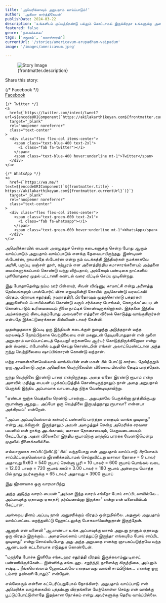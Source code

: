 ```yaml
---
title: 'அமெரிக்காவும் அறுபதாம் வாய்ப்பாடும்!'
author: 'அகிலா கார்த்திகேயன்'
publishDate: 2024-03-22
description: 'உங்களிடம் முப்பத்திரண்டு பல்லும் கொட்டாமல் இருக்கிறதா உங்களுக்கு அதை தினமும் துலக்கும் பழக்கம் இருக்கிறதா? அப்படி ஒரு பழக்கம் இருந்தால்...'
featured: false
genre: 'நகைச்சுவை'
tags: ['சமூகம்', 'கலாச்சாரம்']
currentUrl: '/stories/americavum-arupadham-vaipadum'
image: '/images/americavum.jpeg'

---
```

<figure>
  <img src={frontmatter.image} alt="Story Image" class="w-full rounded-lg shadow-lg" />
  <figcaption class="text-gray-600 text-sm mt-2">{frontmatter.description}</figcaption>
</figure>
<div class="mt-6">
  <p class="text-lg font-bold">Share this story:</p>
  <div class="flex space-x-6 justify-start mt-4">
    {/* Facebook */}
    <a
      href={`https://www.facebook.com/sharer/sharer.php?u=${encodeURIComponent(`https://akilakarthikeyan.com${frontmatter.currentUrl}`)}`}
      target="_blank"
      rel="noopener noreferrer"
      class="text-center"
    >
      <div class="flex flex-col items-center">
        <span class="text-blue-600 text-2xl">
          <i class="fab fa-facebook"></i>
        </span>
        <span class="text-blue-600 hover:underline mt-1">Facebook</span>
      </div>
    </a>

    {/* Twitter */}
    <a
      href={`https://twitter.com/intent/tweet?url=${encodeURIComponent(`https://akilakarthikeyan.com${frontmatter.currentUrl}`)}&text=${encodeURIComponent(frontmatter.title)}`}
      target="_blank"
      rel="noopener noreferrer"
      class="text-center"
    >
      <div class="flex flex-col items-center">
        <span class="text-blue-400 text-2xl">
          <i class="fab fa-twitter"></i>
        </span>
        <span class="text-blue-400 hover:underline mt-1">Twitter</span>
      </div>
    </a>

    {/* WhatsApp */}
    <a
      href={`https://wa.me/?text=${encodeURIComponent(`${frontmatter.title} - https://akilakarthikeyan.com${frontmatter.currentUrl}`)}`}
      target="_blank"
      rel="noopener noreferrer"
      class="text-center"
    >
      <div class="flex flex-col items-center">
        <span class="text-green-600 text-2xl">
          <i class="fab fa-whatsapp"></i>
        </span>
        <span class="text-green-600 hover:underline mt-1">WhatsApp</span>
      </div>
    </a>

   
  </div>
</div>
அமெரிக்காவில் பையன் அழைத்துச் சென்ற கடைகளுக்கு சென்ற போது ஆறாம் வாய்ப்பாடும் அறுபதாம் வாய்ப்பாடும் எனக்கு தேவையாயிருந்தது. இண்டியன் ஸ்டோர்ஸ், நாமஸ்தே ஸ்டோர்ஸ் என்று நம் வடக்கத்தி இந்தியர்கள் நமக்காகவே அரிசி, பருப்பு, மஞ்சள் தூள், கற்பூரம் என அனைத்திந்திய சமாசாரங்களையும் அத்தனை மைல்களுக்கப்பால் கொண்டு வந்து விற்பதால், அங்கேயும் பண்டிகை நாட்களில் புளியோதரை முதல் பட்டாணி சுண்டல் வரை வீட்டில் செய்ய முடிகின்றது.

இது போதாதென்று நம்ம ஊர் பிள்யைர், சிவன் விஷ்ணு, காமாட்சி என்று அனைத்து தெய்வங்களும் பாஸ்போர்ட் விசா எதுவுமின்றி கோயில் குடிகொண்டு வரலட்சுமி விரதம், விநாயக சதுர்த்தி, நவராத்திரி, பிரதோஷம் முதற்கொண்டு பக்தர்கள் அலுமினியம் ஃபாயில்களில் கொண்டு வரும் சர்க்கரை பொங்கல், கொழக்கட்டையுடன் கொண்டாடும் உரிமையையும் நிலை நாட்டிக் கொண்டிருக்கிறார்கள்.
இத்தனை இந்திய அம்சங்களும் கிடைக்கும்போது அவைகளை எத்தனை விலைக் கொடுத்து வாங்குகிறார்கள் என்பதே இக்கட்டுரைக்கான மில்லியன் டாலர் கேள்வி.

முதன்முதலாக இப்படி ஒரு இந்தியன் கடைக்குள் நுழைந்து அடுத்தநாள் வந்த வரலக்ஷ்மி நோம்பிற்காக வெற்றிலையை என் மகனுடன் தேடியபோதுதான் என் மூளை அறுபதாம் வாய்ப்பாட்டைத் தேடியது!
ஏற்கனவே ஆர்டர் கொடுத்திருக்கிறோமா என்று தன் ஸ்மார்ட் ஃபோனில் உறுதி செய்து கொண்டபின் எங்கள் அலாட்மெண்ட்டான அந்த ஐந்து வெற்றிலையை ஷாப்பிங்காரன் கொண்டு வந்தான்.

மற்ற சாமான்களையெல்லாம் வாங்கியபின் என் மகன் பில் போட்டு கார்டை தேய்த்ததும் ஒரு ஆவலோடு அந்த அமெரிக்க வெற்றிலையின் விலையை பில்லில் தேடிப் பார்த்தேன்.

ஐந்து வெற்றிலை இரண்டு டாலர் என்றிருந்தது. அதை ஏதோ இரண்டு ரூபாய் என்ற அளவில் மதித்து பையன் பழக்கப்படுத்திக் கொண்டிருந்தாலும் நான் அதை அறுபதால் பெருக்கி இந்திய அப்பாவாக வாயடைத்து நிற்க வேண்டியதாயிற்று.

"ஏண்டா ஐஞ்சு வெத்தலை ரெண்டு டாலர்னா... அறுபதாலே பெருக்கினா நூத்தியிருபது ரூபான்னா ஆறது... அப்போ ஒரு வெத்திலை இருபத்துநாலு ரூபாவா? என்னடா அக்கிரமம்" என்றேன்.

"அப்பா அப்படியெல்லாம் கன்வர்ட் பண்ணிப் பார்த்தா எதையும் வாங்க முடியாது" என்று அடக்கினான்.
இருந்தாலும் அவன் அழைத்துச் சென்ற அமெரிக்க சரவண பவனில் என் நாக்கு அடங்காமல், மசாலா தோசையையும், மெதுவடையையும் கேட்டபோது அதன் விலைகளை இந்திய ரூபாவிற்கு மாற்றிப் பார்க்க வேண்டுமென்று முதலில் நினைக்கவில்லை.

எல்லாருமாக சாப்பிட்டுவிட்டு 'பில்' வந்தபோது என் அறுபதாம் வாய்ப்பாடு பிரயோகம் சாப்பிட்டதையெல்லாம் ஜீரணிக்கவிடாமல் செய்துவிட்டது
மசாலா தோசை = 9 டாலர் அதாவது 9x60 = 540 ரூபாய்
சென்னா பூரி = 10 டாலர் = 600 ரூபாய்
பொங்கல் வடை = 12.00 டாலர் = 720 ரூபாய்
காபி = 3.00 டாலர் = 180 ரூபாய்
அன்றைய மொத்த பில் நாலு நபர்களுக்கு = 65 டாலர்
அதாவது = 3900 ரூபாய்

இது ஜீரணமாக ஒரு வாரமாயிற்று

அந்த அடுத்த வாரம் பையன் "அம்மா இந்த வாரம் சங்கீதா போய் சாப்பிடலாமில்லே... அப்பாவுக்கு ஏதாவது ஏகாதசி, தர்ப்பணம்னு இருக்கா" என்று என் மனைவியிடம் கேட்டான்.

அன்றைய தினம் அப்படி நான் அனுசரிக்கும் விரதம் ஒன்றுமில்லை. அதனால் அறுபதாம் வாய்ப்பாட்டை மறந்துவிட்டு ஹோட்டலுக்கு போகலாமென்றுதான் இருந்தேன்.

ஆனால் என் மனைவி "ஆமாண்டா உங்க அப்பாவுக்கு மாசம் அறுபது நாளும் ஏதாவது ஒரு விரதம் இருக்கும்... அதையெல்லாம் பார்த்துட்டு இருந்தா எங்கயுமே போய் சாப்பிட முடியாது" என்று சொல்லியபோது அது அந்த அறுபதை எனக்கு ஞாபகப்படுத்தவே வந்த ஆண்டவன் கட்டளையாக எடுத்துக் கொண்டேன்.

"மறந்தே போச்சு இனிமே சங்கடஹர சதுர்த்தி விரதம் இருக்கலாம்னு டிசைட் பண்ணியிருக்கேன்... இன்னிக்கு சங்கடஹட சதுர்த்தி, நாளைக்கு கிருத்திகை, அப்புறம் சஷ்டி... நீங்களெல்லாம் ஹோட்டல்லே எதையாவது வாங்கி சாப்பிடுங்க... எனக்கு ஒரு டம்ளர் தண்ணி போதும்" என்றேன்.

எல்லோரும் என்னை சுட்டெரிப்பதுபோல் நோக்கினர். அறுபதாம் வாய்ப்பாடு என் அமெரிக்க வாழ்க்கையில் புத்தம்புது விரதங்களை மேற்கொள்ள செய்து என் வாய்க்கு பூட்டுப்போட்டுள்ளதே இதற்கான நோக்கம் என்று அவர்களுக்கு தெரிய வாய்ப்பில்லை.
